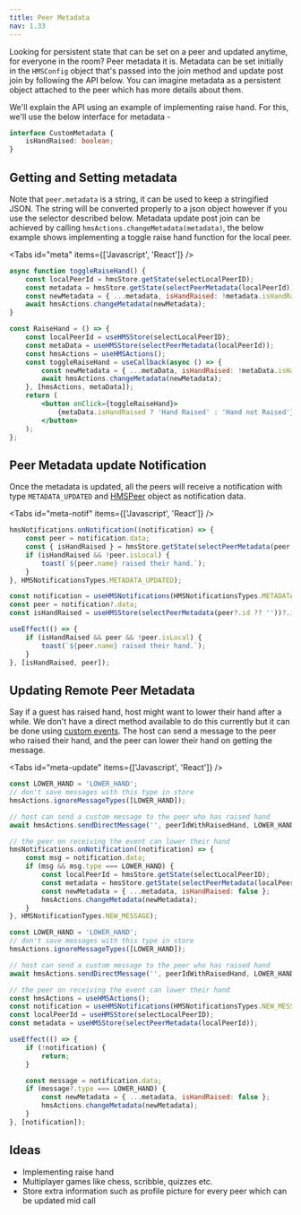 ```yaml
---
title: Peer Metadata
nav: 1.33
---
```


Looking for persistent state that can be set on a peer and updated anytime, for everyone in the room? Peer metadata it is.
Metadata can be set initially in the `HMSConfig` object that's passed into the join method and update post join by
following the API below. You can imagine metadata as a persistent object attached to the peer which has more details about
them.

We'll explain the API using an example of implementing raise hand. For this, we'll use the below interface for metadata -

```ts
interface CustomMetadata {
    isHandRaised: boolean;
}
```

## Getting and Setting metadata

Note that `peer.metadata` is a string, it can be used to keep a stringified JSON. The string will be converted properly
to a json object however if you use the selector described below.
Metadata update post join can be achieved by calling `hmsActions.changeMetadata(metadata)`, the below example shows implementing a toggle raise
hand function for the local peer.

<Tabs id="meta" items={['Javascript', 'React']} />

<Tab id='meta-0'>

```js
async function toggleRaiseHand() {
    const localPeerId = hmsStore.getState(selectLocalPeerID);
    const metadata = hmsStore.getState(selectPeerMetadata(localPeerId));
    const newMetadata = { ...metadata, isHandRaised: !metadata.isHandRaised };
    await hmsActions.changeMetadata(newMetadata);
}
```

</Tab>

<Tab id='meta-1'>

```jsx
const RaiseHand = () => {
    const localPeerId = useHMSStore(selectLocalPeerID);
    const metaData = useHMSStore(selectPeerMetadata(localPeerId));
    const hmsActions = useHMSActions();
    const toggleRaiseHand = useCallback(async () => {
        const newMetadata = { ...metaData, isHandRaised: !metaData.isHandRaised };
        await hmsActions.changeMetadata(newMetadata);
    }, [hmsActions, metaData]);
    return (
        <button onClick={toggleRaiseHand}>
            {metaData.isHandRaised ? 'Hand Raised' : 'Hand not Raised'}
        </button>
    );
};
```

</Tab>

## Peer Metadata update Notification

Once the metadata is updated, all the peers will receive a notification
with type `METADATA_UPDATED` and [HMSPeer](/api-reference/javascript/v2/interfaces/HMSPeer)
object as notification data.

<Tabs id="meta-notif" items={['Javascript', 'React']} />

<Tab id='meta-notif-0'>

```js
hmsNotifications.onNotification((notification) => {
    const peer = notification.data;
    const { isHandRaised } = hmsStore.getState(selectPeerMetadata(peer.id));
    if (isHandRaised && !peer.isLocal) {
        toast(`${peer.name} raised their hand.`);
    }
}, HMSNotificationsTypes.METADATA_UPDATED);
```

</Tab>

<Tab id='meta-notif-1'>

```jsx
const notification = useHMSNotifications(HMSNotificationsTypes.METADATA_UPDATED);
const peer = notification?.data;
const isHandRaised = useHMSStore(selectPeerMetadata(peer?.id ?? ''))?.isHandRaised;

useEffect(() => {
    if (isHandRaised && peer && !peer.isLocal) {
        toast(`${peer.name} raised their hand.`);
    }
}, [isHandRaised, peer]);
```

</Tab>

## Updating Remote Peer Metadata

Say if a guest has raised hand, host might want to lower their hand after a while. We
don't have a direct method available to do this currently but it can be done using
[custom events](/javascript/v2/how--to-guides/set-up-video-conferencing/chat#custom-events). The host can send a message to the peer
who raised their hand, and the peer can lower their hand on getting the message.

<Tabs id="meta-update" items={['Javascript', 'React']} />

<Tab id='meta-update-0'>

```js
const LOWER_HAND = 'LOWER_HAND';
// don't save messages with this type in store
hmsActions.ignoreMessageTypes([LOWER_HAND]);

// host can send a custom message to the peer who has raised hand
await hmsActions.sendDirectMessage('', peerIdWithRaisedHand, LOWER_HAND);

// the peer on receiving the event can lower their hand
hmsNotifications.onNotification((notification) => {
    const msg = notification.data;
    if (msg && msg.type === LOWER_HAND) {
        const localPeerId = hmsStore.getState(selectLocalPeerID);
        const metadata = hmsStore.getState(selectPeerMetadata(localPeerId));
        const newMetadata = { ...metadata, isHandRaised: false };
        hmsActions.changeMetadata(newMetadata);
    }
}, HMSNotificationTypes.NEW_MESSAGE);
```

</Tab>

<Tab id='meta-update-1'>

```jsx
const LOWER_HAND = 'LOWER_HAND';
// don't save messages with this type in store
hmsActions.ignoreMessageTypes([LOWER_HAND]);

// host can send a custom message to the peer who has raised hand
await hmsActions.sendDirectMessage('', peerIdWithRaisedHand, LOWER_HAND);

// the peer on receiving the event can lower their hand
const hmsActions = useHMSActions();
const notification = useHMSNotifications(HMSNotificationsTypes.NEW_MESSAGE);
const localPeerId = useHMSStore(selectLocalPeerID);
const metadata = useHMSStore(selectPeerMetadata(localPeerId));

useEffect(() => {
    if (!notification) {
        return;
    }

    const message = notification.data;
    if (message?.type === LOWER_HAND) {
        const newMetadata = { ...metadata, isHandRaised: false };
        hmsActions.changeMetadata(newMetadata);
    }
}, [notification]);
```

</Tab>

## Ideas

-   Implementing raise hand
-   Multiplayer games like chess, scribble, quizzes etc.
-   Store extra information such as profile picture for every peer which can be updated mid call
